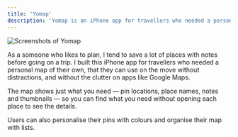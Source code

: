 ```yaml
---
title: 'Yomap'
description: 'Yomap is an iPhone app for travellers who needed a personal map of their own.'
---
```



![Screenshots of Yomap](./yomap-screenshots.jpg)

As a someone who likes to plan, I tend to save a lot of places with notes before going on a trip. I built this iPhone app for travellers who needed a personal map of their own, that they can use on the move without distractions, and without the clutter on apps like Google Maps.

The map shows just what you need — pin locations, place names, notes and thumbnails — so you can find what you need without opening each place to see the details.

Users can also personalise their pins with colours and organise their map with lists.

<Youtube
  width="406"
  height="720"
  maxWidth="406"
  src="https://www.youtube.com/embed/_FYxG80TMl8"
  title="Yomap Video Preview"
  vertical={true}
/>
